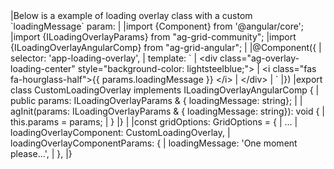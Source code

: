 <framework-specific-section frameworks="angular">
|Below is a example of loading overlay class with a custom `loadingMessage` param:
|
</framework-specific-section>

<framework-specific-section frameworks="angular">
<snippet transform={false} language="ts">
|import {Component} from '@angular/core';
|import {ILoadingOverlayParams} from "ag-grid-community";
|import {ILoadingOverlayAngularComp} from "ag-grid-angular";
|
|@Component({
|    selector: 'app-loading-overlay',
|    template: `
|      &lt;div class="ag-overlay-loading-center" style="background-color: lightsteelblue;">
|        &lt;i class="fas fa-hourglass-half">{{ params.loadingMessage }} &lt;/i>
|      &lt;/div>
|    `
|})
|export class CustomLoadingOverlay implements ILoadingOverlayAngularComp {
|    public params: ILoadingOverlayParams & { loadingMessage: string};
|
|    agInit(params: ILoadingOverlayParams & { loadingMessage: string}): void {
|        this.params = params;
|    }
|}
|
|const gridOptions: GridOptions = {
|  ...
|  loadingOverlayComponent: CustomLoadingOverlay,
|  loadingOverlayComponentParams: {
|    loadingMessage: 'One moment please...',
|  },
|}
</snippet>
</framework-specific-section>